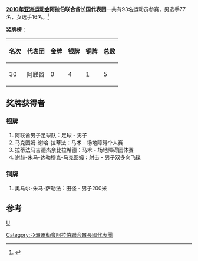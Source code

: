 {{noteTA|G1=Sports|G2=地名}}
{{Infobox Country Asian Games
|NOC=UAE
|year=2010
|competitors= 95
|sports=17
|flagbearer=
|location={{CHN}}[[廣州市|廣州市]]
|start_date={{Start date|2010|11|12}}
|end_date={{End date|2010|11|27}}
|gold=0
|silver=4
|bronze=1
|total=5
|rank=30
|previous=[[2006年亞洲運動會阿拉伯聯合大公國XXX代表團|2006]]
|next=[[2014年亞洲運動會阿拉伯聯合大公國代表團|2014]]
}}

'''[[2010年亚洲运动会|2010年亚洲运动会]]阿拉伯联合酋长国代表团'''一共有93名运动员参赛，男选手77名，女选手16名。<ref>{{Cite web |url=http://www.gz2010.cn/info/CHN_CHN/ZZ/ZZE130B_@@@@@@@@@@@@@@@@@CHN_NOC=UAE.html |title=第16届亚洲运动会官方网站-阿联酋参赛项目 |accessdate=2010-11-21 |archive-date=2019-01-30 |archive-url=https://web.archive.org/web/20190130175157/http://www.gz2010.cn/info/CHN_CHN/ZZ/ZZE130B_@@@@@@@@@@@@@@@@@CHN_NOC=UAE.html |dead-url=no }}</ref>

'''奖牌榜'''：
{| class="wikitable"
|-
! 名次 !! 代表团 !! 金牌 !! 银牌 !! 铜牌 !! 总数
|-
| 30 || 阿联酋 || 0 || 4 || 1 || 5
|}

==奖牌获得者==
===银牌===
#阿联酋男子足球队：足球 - 男子
#马克图姆-谢哈-拉蒂法：马术 - 场地障碍个人赛
#拉蒂法马吉德杰奈比拉希德：马术 - 场地障碍团体赛
#谢赫-朱马-达勒穆克-马克图姆：射击 - 男子双多向飞碟
===铜牌===
#奥马尔-朱马-萨勒法：田径 - 男子200米
==参考==
<references />

{{2010年亚洲运动会代表团}}
[[分类:2010年亚洲运动会代表团|U]]
[[Category:亞洲運動會阿拉伯聯合酋長國代表團|Category:亞洲運動會阿拉伯聯合酋長國代表團]]